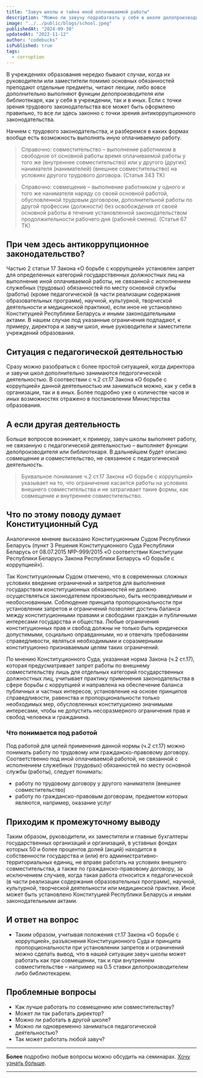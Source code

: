 ```yaml
---
title: "Завуч школы и тайна иной оплачиваемой работы"
description: "Можно ли завучу подрабатвать у себя в школе делопроизводителем или библиотекарем, если никто не приходит на указанные должности. И швец, и жнец, и на игре дудец"
image: "../../public/blogs/school.jpeg"
publishedAt: "2024-09-30"
updatedAt: "2022-11-12"
author: "codebucks"
isPublished: true
tags:
  - corruption
---
```


В учреждениях образования нередко бывают случаи, когда их руководители или заместители помимо основных обязанностей преподают отдельные предметы, читают лекции, либо вовсе дополнительно выполняют функции делопроизводителя или библиотекаря, как у себя в учреждении, так и в иных. Если с точки зрения трудового законодательства все может быть оформлено правильно, то все ли здесь законно с точки зрения антикоррупционного законодательства.

Начнем с трудового законодательства, и разберемся в каких формах вообще есть возможность выполнять иную оплачиваемую работу.

> Справочно: совместительство – выполнение работником в свободное от основной работы время оплачиваемой работы у того же (внутреннее совместительство) или у другого (других) нанимателя (нанимателей) (внешнее совместительство) на условиях другого трудового договора. (Статья 343 ТК)

> Справочно: совмещение – выполнение работником у одного и того же нанимателя наряду со своей основной работой, обусловленной трудовым договором, дополнительной работы по другой профессии (должности) без освобождения от своей основной работы в течение установленной законодательством продолжительности рабочего дня (рабочей смены). (Статья 67 ТК)

## При чем здесь антикоррупционное законодательство?

Частью 2 статьи 17 Закона «О борьбе с коррупцией» установлен запрет для определенных категорий государственных должностных лиц на выполнение иной оплачиваемой работы, не связанной с исполнением служебных (трудовых) обязанностей по месту основной службы (работы) (кроме педагогической (в части реализации содержания образовательных программ), научной, культурной, творческой деятельности и медицинской практики), если иное не установлено Конституцией Республики Беларусь и иными законодательными актами.
В нашем случае под указанные ограничения подпадают, к примеру, директора и завучи школ, иные руководители и заместители учреждений образования.

## Ситуация с педагогической деятельностью

Сразу можно разобраться с более простой ситуацией, когда директора и завучи школ дополнительно занимаются педогогической деятельностью. В соотвествии с ч.2 ст.17 Закона «О борьбе с коррупцией» данной деятельностью им заниматься можно, как у себя в организации, так и в иных. Более подробно уже о количестве часов и иных возможностях отражено в постановлении Министерства образования.

## А если другая деятельность

Больше вопросов возникает, к примеру, завуч школы выполняет работу, не связанную с педагогической деятельностью – выполняет функции делопроизводителя или библиотекаря. В дальнейшем будет описано совмещение и совместительство, не связанное с педагогической деятельность.

> Буквальное понимание ч.2 ст.17 Закона «О борьбе с коррупцией» указывает на то, что ограничение касается работы на условиях внешнего совместительства и не затрагивает такие формы, как совмещение и внутреннее совместительство.

## Что по этому поводу думает Конституционный Суд

Аналогичное мнение высказано Конституционным Судом Республики Беларусь (пункт 3 Решения Конституционного Суда Республики Беларусь от 08.07.2015 №Р-999/2015 «О соответствии Конституции Республики Беларусь Закона Республики Беларусь «О борьбе с коррупцией»).

Так Конституционным Судом отмечено, что в современных сложных условиях введение ограничений и запретов для выполнения государством конституционных обязанностей не должно осуществляться законодателем произвольно, быть несправедливым и необоснованным. Соблюдение принципа пропорциональности при установлении запретов и ограничений позволяет достичь баланса между конституционными правами и свободами граждан и публичными интересами государства и общества. Любые ограничения конституционных прав и свобод должны не только быть юридически допустимыми, социально оправданными, но и отвечать требованиям справедливости, являться необходимыми и соразмерными конституционно признаваемым целям таких ограничений.

По мнению Конституционного Суда, указанная норма Закона (ч.2 ст.17), которая предусматривает запрет работы по внешнему совместительству лишь для отдельных категорий государственных должностных лиц, учитывает практику применения законодательства в сфере борьбы с коррупцией и направлена на обеспечение баланса публичных и частных интересов, установление на основе принципов справедливости, равенства и пропорциональности только необходимых мер, обусловленных конституционно значимыми интересами, чтобы не допустить несоразмерного ограничения прав и свобод человека и гражданина.

### Что понимается под работой

Под работой для целей применения данной нормы (ч.2 ст.17) можно понимать работу по трудовому или гражданско-правовому договору. Соответственно под иной оплачиваемой работой, не связанной с исполнением служебных (трудовых) обязанностей по месту основной службы (работы), следует понимать:

- работу по трудовому договору у другого нанимателя (внешнее совместительство)
- работу по гражданско-правовым договорам, предметом которых являются, например, оказание услуг

## Приходим к промежуточному выводу

Таким образом, руководители, их заместители и главные бухгалтеры государственных организаций и организаций, в уставных фондах которых 50 и более процентов долей (акций) находится в собственности государства и (или) его административно-территориальных единиц, не вправе работать на условиях внешнего совместительства, а также по гражданско-правовому договору, за исключением случаев, когда такая работа относится к педагогической (в части реализации содержания образовательных программ), научной, культурной, творческой деятельности или медицинской практике. Иное может быть установлено Конституцией Республики Беларусь и иными законодательными актами.

## И ответ на вопрос

- Таким образом, учитывая положения ст.17 Закона «О борьбе с коррупцией», разъяснения Конституционного Суда и принципа пропорциональности при установлении запретов и ограничений можно сделать вывод, что в нашей ситуации завуч школы может работать как при совмещении, так и при внутреннем совместительстве – например на 0.5 ставки делопроизводителем либо библиотекарем.

## Проблемные вопросы

- Как лучше работать по совмещению или совместительству?
- Может ли так работать директор?
- Можно ли работать в другой школе?
- Можно ли одновременно заниматься педагогической деятельностью?
- Так может работать любой завуч?

---

**Более** подробно любые вопросы можно обсудить на семинарах. [Хочу узнать больше](../contact).

---
